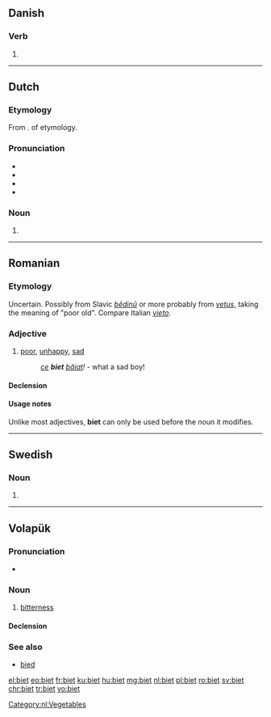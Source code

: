 ==Danish==

===Verb===
{{head|da|verb form}}

# {{past participle of|bie|lang=da}}

----

==Dutch==

===Etymology===
From {{etyl|la|nl}} {{term|lang=la|beta}}. {{unk.|en|title=Most likely}} of {{etyl|cel|nl}} etymology.

===Pronunciation===
* {{rhymes|it|lang=nl}}
* {{IPA|/bit/|lang=nl}}
* {{audio|Nl-biet.ogg|audio|lang=nl}}
* {{homophones|bied|lang=nl}}

===Noun===
{{nl-noun|f|-en|bietje}}

# {{l|en|beet}}

[[Category:nl:Vegetables]]

----

==Romanian==

===Etymology===
Uncertain. Possibly from Slavic ''[[bĕdinŭ]]'' or more probably from {{etyl|la|ro}} ''[[vetus]]'', taking the meaning of "poor old". Compare Italian ''[[vieto]]''.

===Adjective===
{{ro-adj|4}}

# [[poor]], [[unhappy]], [[sad]]
#: ''[[ce]] '''biet''' [[băiat]]!'' - what a sad boy!

====Declension====
{{ro-adj-decl|fs=biată|mpl=bieți|fpl=biete|ms-def=bietul|fs-def=biata}}

====Usage notes====
Unlike most adjectives, '''biet''' can only be used before the noun it modifies.

----

==Swedish==

===Noun===
{{head|sv|noun form}}

# {{sv-noun-form-def|bi}}

----

==Volapük==

===Pronunciation===
* {{IPA|/biˈet/|lang=vo}}

===Noun===
{{vo-noun}}

# [[bitterness]]

====Declension====
{{vo-decl-noun}}

===See also===
* [[bied]]

[[el:biet]]
[[eo:biet]]
[[fr:biet]]
[[ku:biet]]
[[hu:biet]]
[[mg:biet]]
[[nl:biet]]
[[pl:biet]]
[[ro:biet]]
[[sv:biet]]
[[chr:biet]]
[[tr:biet]]
[[vo:biet]]